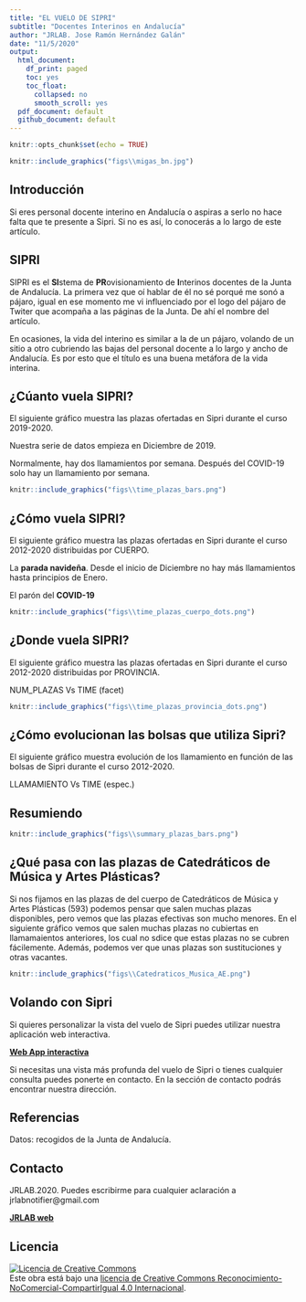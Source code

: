 ```yaml
---
title: "EL VUELO DE SIPRI"
subtitle: "Docentes Interinos en Andalucía"
author: "JRLAB. Jose Ramón Hernández Galán"
date: "11/5/2020"
output:
  html_document:
    df_print: paged
    toc: yes
    toc_float:
      collapsed: no
      smooth_scroll: yes
  pdf_document: default
  github_document: default
---
```


```r
knitr::opts_chunk$set(echo = TRUE)
```


```r
knitr::include_graphics("figs\\migas_bn.jpg")
```

## Introducción

Si eres personal docente interino en Andalucía o aspiras a serlo no hace falta que te presente a Sipri. Si no es así, lo conocerás a lo largo de este artículo.


## SIPRI

SIPRI es el **SI**stema de **PR**ovisionamiento de **I**nterinos docentes de la Junta de Andalucía. La primera vez que oí hablar de él no sé porqué me sonó a pájaro, igual  en ese momento me vi influenciado por el logo del pájaro de Twiter que acompaña a las páginas de la Junta. De ahí el nombre del artículo.

En ocasiones, la vida del interino es similar a la de un pájaro, volando de un sitio a otro cubriendo las bajas del personal docente a lo largo y ancho de Andalucía. Es por esto que el título es una buena metáfora de la vida interina.


## ¿Cúanto vuela SIPRI?
El siguiente gráfico muestra las plazas ofertadas en Sipri durante el curso 2019-2020.

Nuestra serie de datos empieza en Diciembre de 2019.

Normalmente, hay dos llamamientos por semana. Después del COVID-19 solo hay un llamamiento por semana.

```r
knitr::include_graphics("figs\\time_plazas_bars.png")
```

## ¿Cómo vuela SIPRI?
El siguiente gráfico muestra las plazas ofertadas en Sipri durante el curso 2012-2020 distribuidas por CUERPO.

La **parada navideña**. Desde el inicio de Diciembre no hay más llamamientos hasta principios de Enero.

El parón del **COVID-19**

```r
knitr::include_graphics("figs\\time_plazas_cuerpo_dots.png")
```


## ¿Donde vuela SIPRI?
El siguiente gráfico muestra las plazas ofertadas en Sipri durante el curso 2012-2020 distribuidas por PROVINCIA.

NUM_PLAZAS Vs TIME  (facet)
```r
knitr::include_graphics("figs\\time_plazas_provincia_dots.png")
```

## ¿Cómo evolucionan las bolsas que utiliza Sipri?
El siguiente gráfico muestra evolución de los llamamiento en función de las bolsas de Sipri durante el curso 2012-2020.

LLAMAMIENTO Vs TIME  (espec.)

## Resumiendo

```r
knitr::include_graphics("figs\\summary_plazas_bars.png")
```

## ¿Qué pasa con las plazas de Catedráticos de Música y Artes Plásticas?

Si nos fijamos en las plazas de del cuerpo de Catedráticos de Música y Artes Plásticas (593) podemos pensar que salen muchas plazas disponibles, pero vemos que las plazas efectivas son mucho menores. En el siguiente gráfico vemos que salen muchas plazas no cubiertas en llamamaientos anteriores, los cual no sdice que estas plazas no se cubren fácilemente. Además, podemos ver que unas plazas son sustituciones y otras vacantes.

```r
knitr::include_graphics("figs\\Catedraticos_Musica_AE.png")
```


## Volando con Sipri

Si quieres personalizar la vista del vuelo de Sipri puedes utilizar nuestra aplicación web interactiva.

[**Web App interactiva**](https://jrlab.shinyapps.io/sipri)

Si necesitas una vista más profunda del vuelo de Sipri o tienes cualquier consulta puedes ponerte en contacto. En la sección de contacto podrás encontrar nuestra dirección.


## Referencias
Datos: recogidos de la Junta de Andalucía.

## Contacto
JRLAB.2020. Puedes escribirme para cualquier aclaración a  jrlabnotifier@gmail.com

[**JRLAB web**](https://www.jrlab.es)

## Licencia

<a rel="license" href="http://creativecommons.org/licenses/by-nc-sa/4.0/"><img alt="Licencia de Creative Commons" style="border-width:0" src="https://i.creativecommons.org/l/by-nc-sa/4.0/88x31.png" /></a><br />Este obra está bajo una <a rel="license" href="http://creativecommons.org/licenses/by-nc-sa/4.0/">licencia de Creative Commons Reconocimiento-NoComercial-CompartirIgual 4.0 Internacional</a>.

